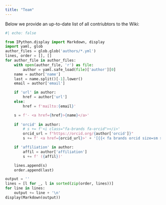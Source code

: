 ```yaml
---
title: "Team"
---
```


Below we provide an up-to-date list of all contriubtors to the Wiki: 

```python
#| echo: false

from IPython.display import Markdown, display
import yaml, glob
author_files = glob.glob('authors/*.yml')
lines, order = [], []
for author_file in author_files:
    with open(author_file, 'r') as file:
        author = yaml.safe_load(file)['author'][0]
    name = author['name']
    last = name.split()[-1].lower()
    email = author['email']

    if 'url' in author:
        href = author['url']
    else:
        href = f'mailto:{email}'

    s = f'- <a href={href}>{name}</a>'
    
    if 'orcid' in author:
        # s += f'<i class="fa-brands fa-orcid"></i>'
        orcid_url = f"https://orcid.org/{author['orcid']}"
        s += f' <a href={orcid_url}>' + '[{{< fa brands orcid size=sm >}}]{style="color: #a6ce39;"}' + '</a>'

    if 'affiliation' in author:
        affil = author['affiliation']
        s += f' ({affil})'

    lines.append(s)
    order.append(last)

output = ''
lines = [l for _, l in sorted(zip(order, lines))]
for line in lines:
    output += line + '\n'
display(Markdown(output))
```


